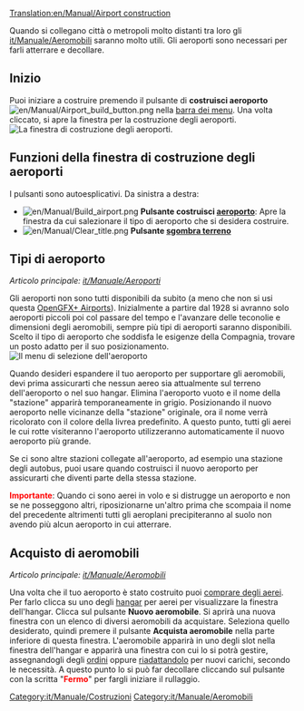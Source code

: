 [[Translation:en/Manual/Airport construction]]
{{it/Manuale/Menu}}

Quando si collegano città o metropoli molto distanti tra loro gli [[it/Manuale/Aeromobili]] saranno molto utili. Gli aeroporti sono necessari per farli atterrare e decollare.

==Inizio==
Puoi iniziare a costruire premendo il pulsante di '''costruisci aeroporto''' [[File:en/Manual/Airport build button.png]] nella [[en/Manual/Game interface|barra dei menu]]. Una volta cliccato, si apre la finestra per la costruzione degli aeroporti.
[[File:en/Manual/Airport construction.png|frame|none|La finestra di costruzione degli aeroporti.]]

==Funzioni della finestra di costruzione degli aeroporti==

I pulsanti sono autoesplicativi. Da sinistra a destra:

*[[File:en/Manual/Build airport.png]] '''Pulsante costruisci [[it/Manuale/Aeroporti|aeroporto]]''': Apre la finestra da cui salezionare il tipo di aeroporto che si desidera costruire.
* [[File:en/Manual/Clear title.png]] '''Pulsante [[it/Manuale/Modellazione terreno|sgombra terreno]]'''

==Tipi di aeroporto==
''Articolo principale: [[it/Manuale/Aeroporti]]''

Gli aeroporti non sono tutti disponibili da subito (a meno che non si usi questa [[it/Manuale/Aeroporti#cambiare-le-date-di-introduzione-dell-aeroporto|OpenGFX+ Airports]]). Inizialmente a partire dal 1928 si avranno solo aeroporti piccoli poi col passare del tempo e l'avanzare delle teconolie e dimensioni degli aeromobili, sempre più tipi di aeroporti saranno disponibili. Scelto il tipo di aeroporto che soddisfa le esigenze della Compagnia, trovare un posto adatto per il suo posizionamento.
[[File:en/Manual/Airport-selection1.png|none|frame|Il menu di selezione dell'aeroporto]]

Quando desideri espandere il tuo aeroporto per supportare gli aeromobili, devi prima assicurarti che nessun aereo sia attualmente sul terreno dell'aeroporto o nel suo hangar. Elimina l'aeroporto vuoto e il nome della "stazione" apparirà temporaneamente in grigio. Posizionando il nuovo aeroporto nelle vicinanze della "stazione" originale, ora il nome verrà ricolorato con il colore della livrea predefinito. A questo punto, tutti gli aerei le cui rotte visiteranno l'aeroporto utilizzeranno automaticamente il nuovo aeroporto più grande.

Se ci sono altre stazioni collegate all'aeroporto, ad esempio una stazione degli autobus, puoi usare {{en/Keypress|Ctrl + LMB}} quando costruisci il nuovo aeroporto per assicurarti che diventi parte della stessa stazione.

<span style="color:red;">'''Importante'''</span>: Quando ci sono aerei in volo e si distrugge un aeroporto e non se ne posseggono altri, riposizionarne un'altro prima che scompaia il nome del precedente altrimenti tutti gli aeroplani precipiteranno al suolo non avendo più alcun aeroporto in cui atterrare.

==Acquisto di aeromobili==

''Articolo principale: [[it/Manuale/Aeromobili]]''

Una volta che il tuo aeroporto è stato costruito puoi [[it/Manuale/Compravendita aerei|comprare degli aerei]]. Per farlo clicca su uno degli [[it/Manuale/Depositi|hangar]] per aerei per visualizzare la finestra dell'hangar. Clicca sul pulsante '''Nuovo aeromobile'''. Si aprirà una nuova finestra con un elenco di diversi aeromobili da acquistare. Seleziona quello desiderato, quindi premere il pulsante '''Acquista aeromobile''' nella parte inferiore di questa finestra. L'aeromobile apparirà in uno degli slot nella finestra dell'hangar e apparirà una finestra con cui lo si potrà gestire, assegnandogli degli [[it/Manuale/Ordini|ordini]] oppure [[it/Manuale/Riadattare|riadattandolo]] per nuovi carichi, secondo le necessità. A questo punto lo si può far decollare cliccando sul pulsante con la scritta "<span style="color:red;">'''Fermo'''</span>" per fargli iniziare il rullaggio.

[[Category:it/Manuale/Costruzioni]]
[[Category:it/Manuale/Aeromobili]]